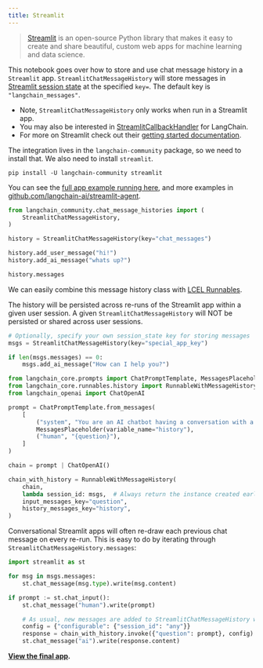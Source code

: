 ```yaml
---
title: Streamlit
---
```


>[Streamlit](https://docs.streamlit.io/) is an open-source Python library that makes it easy to create and share beautiful,
custom web apps for machine learning and data science.

This notebook goes over how to store and use chat message history in a `Streamlit` app. `StreamlitChatMessageHistory` will store messages in
[Streamlit session state](https://docs.streamlit.io/library/api-reference/session-state)
at the specified `key=`. The default key is `"langchain_messages"`.

- Note, `StreamlitChatMessageHistory` only works when run in a Streamlit app.
- You may also be interested in [StreamlitCallbackHandler](/oss/integrations/callbacks/streamlit) for LangChain.
- For more on Streamlit check out their
[getting started documentation](https://docs.streamlit.io/library/get-started).

The integration lives in the `langchain-community` package, so we need to install that. We also need to install `streamlit`.

```
pip install -U langchain-community streamlit
```

You can see the [full app example running here](https://langchain-st-memory.streamlit.app/), and more examples in
[github.com/langchain-ai/streamlit-agent](https://github.com/langchain-ai/streamlit-agent).

```python
from langchain_community.chat_message_histories import (
    StreamlitChatMessageHistory,
)

history = StreamlitChatMessageHistory(key="chat_messages")

history.add_user_message("hi!")
history.add_ai_message("whats up?")
```

```python
history.messages
```

We can easily combine this message history class with [LCEL Runnables](/oss/how-to/message_history).

The history will be persisted across re-runs of the Streamlit app within a given user session. A given `StreamlitChatMessageHistory` will NOT be persisted or shared across user sessions.

```python
# Optionally, specify your own session_state key for storing messages
msgs = StreamlitChatMessageHistory(key="special_app_key")

if len(msgs.messages) == 0:
    msgs.add_ai_message("How can I help you?")
```

```python
from langchain_core.prompts import ChatPromptTemplate, MessagesPlaceholder
from langchain_core.runnables.history import RunnableWithMessageHistory
from langchain_openai import ChatOpenAI

prompt = ChatPromptTemplate.from_messages(
    [
        ("system", "You are an AI chatbot having a conversation with a human."),
        MessagesPlaceholder(variable_name="history"),
        ("human", "{question}"),
    ]
)

chain = prompt | ChatOpenAI()
```

```python
chain_with_history = RunnableWithMessageHistory(
    chain,
    lambda session_id: msgs,  # Always return the instance created earlier
    input_messages_key="question",
    history_messages_key="history",
)
```

Conversational Streamlit apps will often re-draw each previous chat message on every re-run. This is easy to do by iterating through `StreamlitChatMessageHistory.messages`:

```python
import streamlit as st

for msg in msgs.messages:
    st.chat_message(msg.type).write(msg.content)

if prompt := st.chat_input():
    st.chat_message("human").write(prompt)

    # As usual, new messages are added to StreamlitChatMessageHistory when the Chain is called.
    config = {"configurable": {"session_id": "any"}}
    response = chain_with_history.invoke({"question": prompt}, config)
    st.chat_message("ai").write(response.content)
```

**[View the final app](https://langchain-st-memory.streamlit.app/).**

